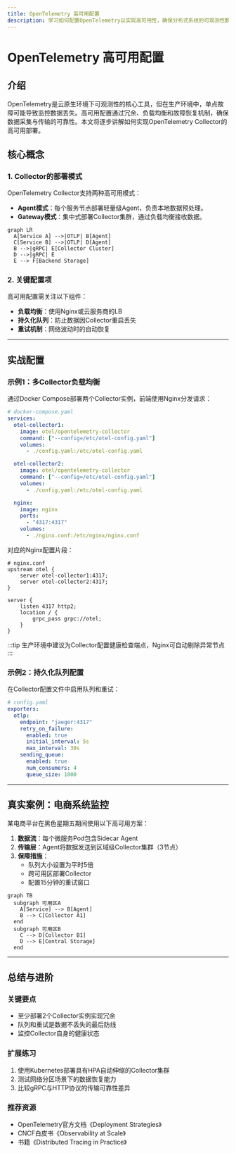 ```yaml
---
title: OpenTelemetry 高可用配置
description: 学习如何配置OpenTelemetry以实现高可用性，确保分布式系统的可观测性数据可靠收集与传输。
---
```


# OpenTelemetry 高可用配置

## 介绍

OpenTelemetry是云原生环境下可观测性的核心工具，但在生产环境中，单点故障可能导致监控数据丢失。高可用配置通过冗余、负载均衡和故障恢复机制，确保数据采集与传输的可靠性。本文将逐步讲解如何实现OpenTelemetry Collector的高可用部署。

## 核心概念

### 1. Collector的部署模式
OpenTelemetry Collector支持两种高可用模式：
- **Agent模式**：每个服务节点部署轻量级Agent，负责本地数据预处理。
- **Gateway模式**：集中式部署Collector集群，通过负载均衡接收数据。

```mermaid
graph LR
  A[Service A] -->|OTLP| B[Agent]
  C[Service B] -->|OTLP| D[Agent]
  B -->|gRPC| E[Collector Cluster]
  D -->|gRPC| E
  E --> F[Backend Storage]
```

### 2. 关键配置项
高可用配置需关注以下组件：
- **负载均衡**：使用Nginx或云服务商的LB
- **持久化队列**：防止数据因Collector重启丢失
- **重试机制**：网络波动时的自动恢复

---

## 实战配置

### 示例1：多Collector负载均衡
通过Docker Compose部署两个Collector实例，前端使用Nginx分发请求：

```yaml
# docker-compose.yaml
services:
  otel-collector1:
    image: otel/opentelemetry-collector
    command: ["--config=/etc/otel-config.yaml"]
    volumes:
      - ./config.yaml:/etc/otel-config.yaml

  otel-collector2:
    image: otel/opentelemetry-collector
    command: ["--config=/etc/otel-config.yaml"]
    volumes:
      - ./config.yaml:/etc/otel-config.yaml

  nginx:
    image: nginx
    ports:
      - "4317:4317"
    volumes:
      - ./nginx.conf:/etc/nginx/nginx.conf
```

对应的Nginx配置片段：
```nginx
# nginx.conf
upstream otel {
    server otel-collector1:4317;
    server otel-collector2:4317;
}

server {
    listen 4317 http2;
    location / {
        grpc_pass grpc://otel;
    }
}
```

:::tip
生产环境中建议为Collector配置健康检查端点，Nginx可自动剔除异常节点
:::

### 示例2：持久化队列配置
在Collector配置文件中启用队列和重试：

```yaml
# config.yaml
exporters:
  otlp:
    endpoint: "jaeger:4317"
    retry_on_failure:
      enabled: true
      initial_interval: 5s
      max_interval: 30s
    sending_queue:
      enabled: true
      num_consumers: 4
      queue_size: 1000
```

---

## 真实案例：电商系统监控

某电商平台在黑色星期五期间使用以下高可用方案：
1. **数据流**：每个微服务Pod包含Sidecar Agent
2. **传输层**：Agent将数据发送到区域级Collector集群（3节点）
3. **保障措施**：
   - 队列大小设置为平时5倍
   - 跨可用区部署Collector
   - 配置15分钟的重试窗口

```mermaid
graph TB
  subgraph 可用区A
    A[Service] --> B[Agent]
    B --> C[Collector A1]
  end
  subgraph 可用区B
    C --> D[Collector B1]
    D --> E[Central Storage]
  end
```

---

## 总结与进阶

### 关键要点
- 至少部署2个Collector实例实现冗余
- 队列和重试是数据不丢失的最后防线
- 监控Collector自身的健康状态

### 扩展练习
1. 使用Kubernetes部署具有HPA自动伸缩的Collector集群
2. 测试网络分区场景下的数据恢复能力
3. 比较gRPC与HTTP协议的传输可靠性差异

### 推荐资源
- OpenTelemetry官方文档《Deployment Strategies》
- CNCF白皮书《Observability at Scale》
- 书籍《Distributed Tracing in Practice》